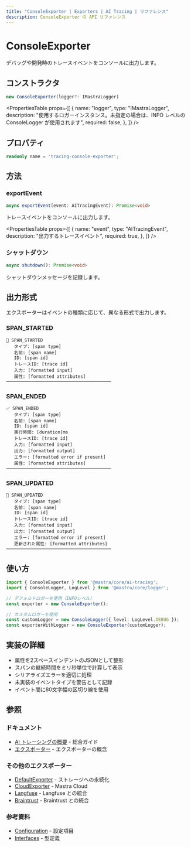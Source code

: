 ```yaml
---
title: "ConsoleExporter | Exporters | AI Tracing | リファレンス"
description: ConsoleExporter の API リファレンス
---
```




# ConsoleExporter

デバッグや開発時のトレースイベントをコンソールに出力します。

## コンストラクタ

```typescript
new ConsoleExporter(logger?: IMastraLogger)
```

<PropertiesTable
  props={[
{
  name: "logger",
  type: "IMastraLogger",
  description: "使用するロガーインスタンス。未指定の場合は、INFO レベルの ConsoleLogger が使用されます",
  required: false,
},
]}
/>


## プロパティ

```typescript
readonly name = 'tracing-console-exporter';
```


## 方法

### exportEvent

```typescript
async exportEvent(event: AITracingEvent): Promise<void>
```

トレースイベントをコンソールに出力します。

<PropertiesTable
  props={[
{
  name: "event",
  type: "AITracingEvent",
  description: "出力するトレースイベント",
  required: true,
},
]}
/>


### シャットダウン

```typescript
async shutdown(): Promise<void>
```

シャットダウンメッセージを記録します。


## 出力形式

エクスポーターはイベントの種類に応じて、異なる形式で出力します。

### SPAN&#95;STARTED

```
🚀 SPAN_STARTED
   タイプ: [span type]
   名前: [span name]
   ID: [span id]
   トレースID: [trace id]
   入力: [formatted input]
   属性: [formatted attributes]
────────────────────────────────────────
```


### SPAN&#95;ENDED

```
✅ SPAN_ENDED
   タイプ: [span type]
   名前: [span name]
   ID: [span id]
   実行時間: [duration]ms
   トレースID: [trace id]
   入力: [formatted input]
   出力: [formatted output]
   エラー: [formatted error if present]
   属性: [formatted attributes]
────────────────────────────────────────
```


### SPAN&#95;UPDATED

```
📝 SPAN_UPDATED
   タイプ: [span type]
   名前: [span name]
   ID: [span id]
   トレースID: [trace id]
   入力: [formatted input]
   出力: [formatted output]
   エラー: [formatted error if present]
   更新された属性: [formatted attributes]
────────────────────────────────────────
```


## 使い方

```typescript
import { ConsoleExporter } from '@mastra/core/ai-tracing';
import { ConsoleLogger, LogLevel } from '@mastra/core/logger';

// デフォルトロガーを使用（INFOレベル）
const exporter = new ConsoleExporter();

// カスタムロガーを使用
const customLogger = new ConsoleLogger({ level: LogLevel.DEBUG });
const exporterWithLogger = new ConsoleExporter(customLogger);
```


## 実装の詳細

- 属性を2スペースインデントのJSONとして整形
- スパンの継続時間をミリ秒単位で計算して表示
- シリアライズエラーを適切に処理
- 未実装のイベントタイプを警告として記録
- イベント間に80文字幅の区切り線を使用

## 参照

### ドキュメント

- [AI トレーシングの概要](/docs/observability/ai-tracing/overview) - 総合ガイド
- [エクスポーター](/docs/observability/ai-tracing/overview#exporters) - エクスポーターの概念

### その他のエクスポーター

- [DefaultExporter](/reference/observability/ai-tracing/exporters/default-exporter) - ストレージへの永続化
- [CloudExporter](/reference/observability/ai-tracing/exporters/cloud-exporter) - Mastra Cloud
- [Langfuse](/reference/observability/ai-tracing/exporters/langfuse) - Langfuse との統合
- [Braintrust](/reference/observability/ai-tracing/exporters/braintrust) - Braintrust との統合

### 参考資料

- [Configuration](/reference/observability/ai-tracing/configuration) - 設定項目
- [Interfaces](/reference/observability/ai-tracing/interfaces) - 型定義
